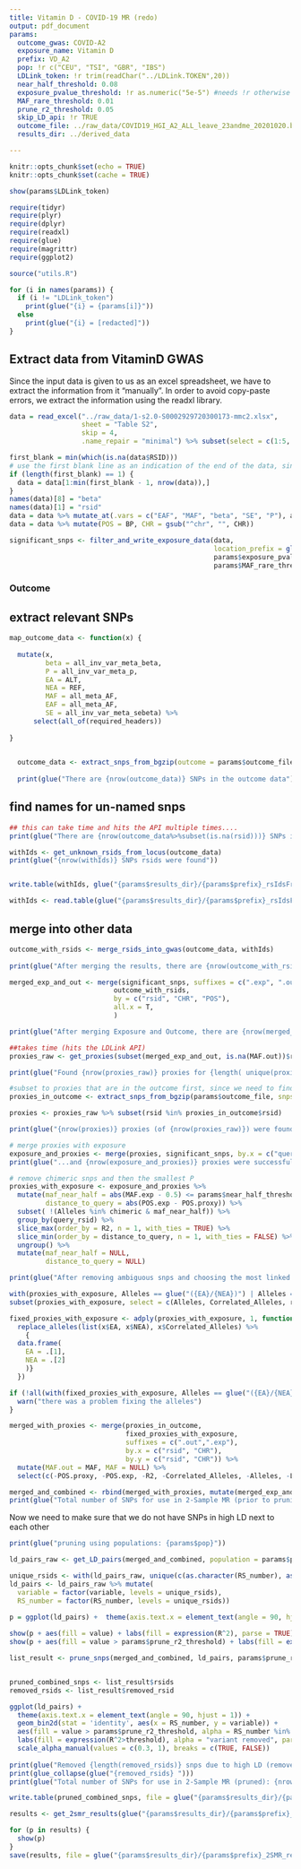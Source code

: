 ```yaml
---
title: Vitamin D - COVID-19 MR (redo)
output: pdf_document
params:
  outcome_gwas: COVID-A2
  exposure_name: Vitamin D
  prefix: VD_A2
  pop: !r c("CEU", "TSI", "GBR", "IBS")
  LDLink_token: !r trim(readChar("../LDLink.TOKEN",20))
  near_half_threshold: 0.08
  exposure_pvalue_threshold: !r as.numeric("5e-5") #needs !r otherwise it's interpreted as a string....
  MAF_rare_threshold: 0.01
  prune_r2_threshold: 0.05
  skip_LD_api: !r TRUE
  outcome_file: ../raw_data/COVID19_HGI_A2_ALL_leave_23andme_20201020.b37.txt.gz
  results_dir: ../derived_data

---
```


```r
knitr::opts_chunk$set(echo = TRUE)
knitr::opts_chunk$set(cache = TRUE)

show(params$LDLink_token)

```

```r
require(tidyr)
require(plyr)
require(dplyr)
require(readxl)
require(glue)
require(magrittr)
require(ggplot2)

source("utils.R")

for (i in names(params)) { 
  if (i != "LDLink_token") 
    print(glue("{i} = {params[i]}")) 
  else 
    print(glue("{i} = [redacted]"))
}

```


## Extract data from VitaminD GWAS
Since the input data is given to us as an excel spreadsheet, we have to extract the information from it
"manually". In order to avoid copy-paste errors, we extract the information using the readxl library. 

```r

data = read_excel("../raw_data/1-s2.0-S0002929720300173-mmc2.xlsx", 
                  sheet = "Table S2", 
                  skip = 4, 
                  .name_repair = "minimal") %>% subset(select = c(1:5, 13:17))

first_blank = min(which(is.na(data$RSID)))
# use the first blank line as an indication of the end of the data, since the dictionary comes after
if (length(first_blank) == 1) {
  data = data[1:min(first_blank - 1, nrow(data)),]
}
names(data)[8] = "beta"
names(data)[1] = "rsid"
data = data %>% mutate_at(.vars = c("EAF", "MAF", "beta", "SE", "P"), as.numeric)
data = data %>% mutate(POS = BP, CHR = gsub("^chr", "", CHR))

significant_snps <- filter_and_write_exposure_data(data, 
                                                   location_prefix = glue("{params$results_dir}/{params$prefix}_"), 
                                                   params$exposure_pvalue_threshold, 
                                                   params$MAF_rare_threshold)

```
### Outcome  

## extract relevant SNPs
```r

map_outcome_data <- function(x) {
  
  mutate(x, 
         beta = all_inv_var_meta_beta, 
         P = all_inv_var_meta_p, 
         EA = ALT, 
         NEA = REF, 
         MAF = all_meta_AF, 
         EAF = all_meta_AF, 
         SE = all_inv_var_meta_sebeta) %>% 
      select(all_of(required_headers))
  
}

 
  outcome_data <- extract_snps_from_bgzip(outcome = params$outcome_file, snps = significant_snps) %>% map_outcome_data()
  
  print(glue("There are {nrow(outcome_data)} SNPs in the outcome data"))
```

## find names for un-named snps
```r
## this can take time and hits the API multiple times....
print(glue("There are {nrow(outcome_data%>%subset(is.na(rsid)))} SNPs in the outcome data that are missing their rsid"))

withIds <- get_unknown_rsids_from_locus(outcome_data)
print(glue("{nrow(withIds)} SNPs rsids were found"))


write.table(withIds, glue("{params$results_dir}/{params$prefix}_rsIdsFromdbSnp.txt"), quote = F, sep = '\t', row.names = F)
```

```r
withIds <- read.table(glue("{params$results_dir}/{params$prefix}_rsIdsFromdbSnp.txt"), sep = '\t', header = T)

```

## merge into other data
```r
outcome_with_rsids <- merge_rsids_into_gwas(outcome_data, withIds)
  
print(glue("After merging the results, there are {nrow(outcome_with_rsids%>%subset(is.na(rsid)))} variants lacking rsid, and {nrow(outcome_with_rsids)} variants overall."))
```

```r
merged_exp_and_out <- merge(significant_snps, suffixes = c(".exp", ".out"),
                          outcome_with_rsids, 
                          by = c("rsid", "CHR", "POS"), 
                          all.x = T,
                          )

print(glue("After merging Exposure and Outcome, there are {nrow(merged_exp_and_out%>%subset(is.na(beta.out)))} variants lacking 'beta.out', and {nrow(merged_exp_and_out)} variants overall."))
```

```r

##takes time (hits the LDLink API)
proxies_raw <- get_proxies(subset(merged_exp_and_out, is.na(MAF.out))$rsid, params$LDLink_token, population = params$pop, results_dir = params$results_dir, skip_api = params$skip_LD_api)

print(glue("Found {nrow(proxies_raw)} proxies for {length( unique(proxies_raw$query_rsid))} variants, out of {length(which(is.na(merged_exp_and_out$MAF.out)))} requested"))
```

```r
#subset to proxies that are in the outcome first, since we need to find out which proxies are present in the outcome
proxies_in_outcome <- extract_snps_from_bgzip(params$outcome_file, snps = proxies_raw) %>% map_outcome_data()

proxies <- proxies_raw %>% subset(rsid %in% proxies_in_outcome$rsid)

print(glue("{nrow(proxies)} proxies (of {nrow(proxies_raw)}) were found in the outcome...."))
```

```r
# merge proxies with exposure
exposure_and_proxies <- merge(proxies, significant_snps, by.x = c("query_rsid","CHR"), by.y = c("rsid","CHR"), suffixes = c(".proxy",".exp"))
print(glue("...and {nrow(exposure_and_proxies)} proxies were successfully merged with the exposure."))

# remove chimeric snps and then the smallest P
proxies_with_exposure <- exposure_and_proxies %>% 
  mutate(maf_near_half = abs(MAF.exp - 0.5) <= params$near_half_threshold, 
         distance_to_query = abs(POS.exp - POS.proxy)) %>%
  subset( !(Alleles %in% chimeric & maf_near_half)) %>%
  group_by(query_rsid) %>%
  slice_max(order_by = R2, n = 1, with_ties = TRUE) %>%
  slice_min(order_by = distance_to_query, n = 1, with_ties = FALSE) %>%
  ungroup() %>%
  mutate(maf_near_half = NULL, 
         distance_to_query = NULL) 

print(glue("After removing ambiguous snps and choosing the most linked SNP for every query, {nrow(proxies_with_exposure)} proxies remain."))

with(proxies_with_exposure, Alleles == glue("({EA}/{NEA})") | Alleles == glue("({NEA}/{EA})"))
subset(proxies_with_exposure, select = c(Alleles, Correlated_Alleles, rsid, EA, NEA))
```


```r

fixed_proxies_with_exposure <- adply(proxies_with_exposure, 1, function(x) {
  replace_alleles(list(x$EA, x$NEA), x$Correlated_Alleles) %>%
    {
  data.frame(
    EA = .[1],
    NEA = .[2]
    )}
  })

if (!all(with(fixed_proxies_with_exposure, Alleles == glue("({EA}/{NEA})") | Alleles == glue("({NEA}/{EA})")))) {
  warn("there was a problem fixing the alleles")
}


```

```r

merged_with_proxies <- merge(proxies_in_outcome,
                             fixed_proxies_with_exposure,
                             suffixes = c(".out",".exp"),
                             by.x = c("rsid", "CHR"),
                             by.y = c("rsid", "CHR")) %>%
  mutate(MAF.out = MAF, MAF = NULL) %>%
  select(c(-POS.proxy, -POS.exp, -R2, -Correlated_Alleles, -Alleles, -Locus, -MAF.proxy))

merged_and_combined <- rbind(merged_with_proxies, mutate(merged_exp_and_out, query_rsid = NA), stringsAsFactors = FALSE) %>% subset(!is.na(MAF.out))
print(glue("Total number of SNPs for use in 2-Sample MR (prior to pruning): {nrow(merged_and_combined)}."))

```

Now we need to make sure that we do not have SNPs in high LD next to each other

```r
print(glue("pruning using populations: {params$pop}"))

ld_pairs_raw <- get_LD_pairs(merged_and_combined, population = params$pop, token = params$LDLink_token)

unique_rsids <- with(ld_pairs_raw, unique(c(as.character(RS_number), as.character(variable))))
ld_pairs <- ld_pairs_raw %>% mutate(
  variable = factor(variable, levels = unique_rsids),
  RS_number = factor(RS_number, levels = unique_rsids))

p = ggplot(ld_pairs) +  theme(axis.text.x = element_text(angle = 90, hjust = 1)) + geom_bin2d(stat = 'identity', aes(x = RS_number, y = variable))
    
show(p + aes(fill = value) + labs(fill = expression(R^2), parse = TRUE))
show(p + aes(fill = value > params$prune_r2_threshold) + labs(fill = expression(R^2>threshold), parse = TRUE))


```

```r
list_result <- prune_snps(merged_and_combined, ld_pairs, params$prune_r2_threshold)


pruned_combined_snps <- list_result$rsids
removed_rsids <- list_result$removed_rsid

ggplot(ld_pairs) +  
  theme(axis.text.x = element_text(angle = 90, hjust = 1)) + 
  geom_bin2d(stat = 'identity', aes(x = RS_number, y = variable)) +
  aes(fill = value > params$prune_r2_threshold, alpha = RS_number %in% removed_rsids | variable %in% removed_rsids) + 
  labs(fill = expression(R^2>threshold), alpha = "variant removed", parse = TRUE) + 
  scale_alpha_manual(values = c(0.3, 1), breaks = c(TRUE, FALSE))
 
print(glue("Removed {length(removed_rsids)} snps due to high LD (removed): "))
print(glue_collapse(glue("{removed_rsids} ")))
print(glue("Total number of SNPs for use in 2-Sample MR (pruned): {nrow(pruned_combined_snps)}."))

write.table(pruned_combined_snps, file = glue("{params$results_dir}/{params$prefix}_SNPsFor2SMR.txt"), sep = '\t', quote = F, row.names = F)
```

```r
results <- get_2smr_results(glue("{params$results_dir}/{params$prefix}_SNPsFor2SMR.txt"))
```
```r

for (p in results) {
  show(p)
}
save(results, file = glue("{params$results_dir}/{params$prefix}_2SMR_results.RData"))

```





